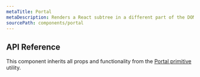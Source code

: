 ```yaml
---
metaTitle: Portal
metaDescription: Renders a React subtree in a different part of the DOM.
sourcePath: components/portal
---
```


## API Reference

This component inherits all props and functionality from the [Portal primitive](/peoples/docs/utilities/portal) utility.
